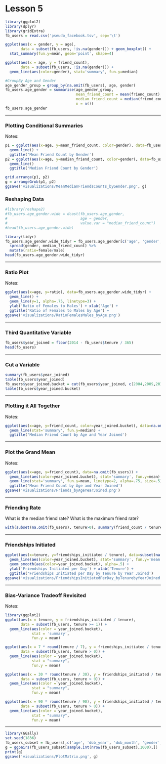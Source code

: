 Lesson 5
========================================================
```r
library(ggplot2)
library(dplyr)
library(gridExtra)
fb_users = read.csv('pseudo_facebook.tsv', sep='\t')
```


```r
ggplot(aes(x = gender, y = age),
       data = subset(fb_users, !is.na(gender))) + geom_boxplot() +
  stat_summary(fun.y=mean, geom='point', shape=4)

ggplot(aes(x = age, y = friend_count),
       data = subset(fb_users, !is.na(gender))) +
  geom_line(aes(color=gender), stat='summary', fun.y=median)

#GroupBy Age and Gender
age_gender_group = group_by(na.omit(fb_users), age, gender)
fb_users.age_gender = summarise(age_gender_group,
                                mean_friend_count = mean(friend_count),
                                median_friend_count = median(friend_count),
                                n = n())
fb_users.age_gender
```

***

### Plotting Conditional Summaries
Notes:

```r
p1 = ggplot(aes(x=age, y=mean_friend_count, color=gender), data=fb_users.age_gender) +
  geom_line() +
  ggtitle('Mean Friend Count by Gender')
p2 = ggplot(aes(x=age, y=median_friend_count, color=gender), data=fb_users.age_gender) +
  geom_line()
  ggtitle('Median Friend Count by Gender')

grid.arrange(p1, p2)
g = arrangeGrob(p1, p2)
ggsave('visualizations/MeanMedianFriendsCounts_byGender.png', g)
```

### Reshaping Data

```r
#library(reshape2)
#fb_users.age_gender.wide = dcast(fb_users.age_gender,
#                                 age ~ gender,
#                                 value.var = "median_friend_count")
#head(fb_users.age_gender.wide)

library(tidyr)
fb_users.age_gender.wide_tidyr = fb_users.age_gender[c('age', 'gender', 'median_friend_count')] %>%
  spread(gender, median_friend_count) %>%
  mutate(ratio=female/male)
head(fb_users.age_gender.wide_tidyr)
```


***

### Ratio Plot
Notes:

```r
ggplot(aes(x=age, y=ratio), data=fb_users.age_gender.wide_tidyr) +
  geom_line() + 
  geom_line(y=1, alpha=.75, linetype=3) +
  ylab('Ratio of Females to Males') + xlab('Age') + 
  ggtitle('Ratio of Females to Males by Age') +
ggsave('visualizations/RatioFemalesMales_byAge.png')
```

***

### Third Quantitative Variable

```r
fb_users$year_joined = floor(2014 - fb_users$tenure / 365)
head(fb_users)
```

***

### Cut a Variable

```r
summary(fb_users$year_joined)
table(fb_users$year_joined)
fb_users$year_joined.bucket = cut(fb_users$year_joined, c(2004,2009,2011,2012,2014))
table(fb_users$year_joined.bucket)
```

***

### Plotting it All Together
Notes:

```r
ggplot(aes(x=age, y=friend_count, color=year_joined.bucket), data=na.omit(fb_users)) + 
  geom_line(stat='summary', fun.y=median) +
  ggtitle('Median Friend Count by Age and Year Joined')
```

***

### Plot the Grand Mean
Notes:

```r
ggplot(aes(x=age, y=friend_count), data=na.omit(fb_users)) + 
  geom_line(aes(color=year_joined.bucket), stat='summary', fun.y=mean) +
  geom_line(stat='summary', fun.y=mean, linetype=2, alpha=.75, size=.5) +
  ggtitle('Mean Friend Count by Age and Year Joined')
ggsave('visualizations/Friends_byAgeYearJoined.png')
```

***

### Friending Rate
What is the median friend rate?
What is the maximum friend rate?

```r
with(subset(na.omit(fb_users), tenure>0), summary(friend_count / tenure))
```

***

### Friendships Initiated

```r
ggplot(aes(x=tenure, y=friendships_initiated / tenure), data=subset(na.omit(fb_users), fb_users$tenure >0)) +
  geom_line(aes(color=year_joined.bucket), stat='summary', fun.y='mean') +
  geom_smooth(aes(color=year_joined.bucket), alpha=.5) +
  ylab('Friendships Initiated per Day') + xlab('Tenure') +
  ggtitle('Friendships Initiated per Day by Tenure by Year Joined')
ggsave('visualizations/FriendshipsInitiatedPerDay_byTenurebyYearJoined.png')
```

***

### Bias-Variance Tradeoff Revisited
Notes:

```r
library(ggplot2)
ggplot(aes(x = tenure, y = friendships_initiated / tenure),
       data = subset(fb_users, tenure >= 1)) +
  geom_line(aes(color = year_joined.bucket),
            stat = 'summary',
            fun.y = mean)

ggplot(aes(x = 7 * round(tenure / 7), y = friendships_initiated / tenure),
       data = subset(fb_users, tenure > 0)) +
  geom_line(aes(color = year_joined.bucket),
            stat = "summary",
            fun.y = mean)

ggplot(aes(x = 30 * round(tenure / 30), y = friendships_initiated / tenure),
       data = subset(fb_users, tenure > 0)) +
  geom_line(aes(color = year_joined.bucket),
            stat = "summary",
            fun.y = mean)

ggplot(aes(x = 90 * round(tenure / 90), y = friendships_initiated / tenure),
       data = subset(fb_users, tenure > 0)) +
  geom_line(aes(color = year_joined.bucket),
            stat = "summary",
            fun.y = mean)

```

***
```r
library(GGally)
set.seed(1836)
fb_users_subset = fb_users[,c('age', 'dob_year', 'dob_month', 'gender', 'friend_count', 'mobile_likes', 'friendships_initiated', 'tenure')]
g = ggpairs(fb_users_subset[sample.int(nrow(fb_users_subset),1000),])
print(g)
ggsave('visualizations/PlotMatrix.png', g)
```
